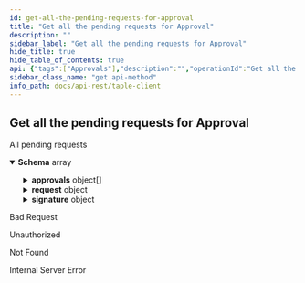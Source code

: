 ```yaml
---
id: get-all-the-pending-requests-for-approval
title: "Get all the pending requests for Approval"
description: ""
sidebar_label: "Get all the pending requests for Approval"
hide_title: true
hide_table_of_contents: true
api: {"tags":["Approvals"],"description":"","operationId":"Get all the pending requests for Approval","responses":{"200":{"description":"All pending requests","content":{"application/json":{"schema":{"type":"array","items":{"type":"object","description":"Request that originated the event. It contains basically\nthe proposed change and the votes obtained related to it.","required":["request","timestamp","signature","approvals"],"properties":{"approvals":{"type":"array","items":{"type":"object","required":["content","signature"],"properties":{"content":{"type":"object","required":["signer","event_request_hash","approval_type","expected_sn","timestamp"],"properties":{"approval_type":{"type":"string","enum":["Accept","Reject"]},"event_request_hash":{"type":"string"},"expected_sn":{"type":"integer","format":"int64"},"signer":{"type":"string"},"timestamp":{"type":"integer","format":"int64"}}},"signature":{"type":"string"}}}},"request":{"oneOf":[{"type":"object","properties":{"Create":{"type":"object","required":["governance_id","schema_id","namespace","payload"],"properties":{"governance_id":{"type":"string"},"namespace":{"type":"string"},"payload":{"oneOf":[{"type":"object","properties":{"Json":{"type":"string"}}},{"type":"object","properties":{"JsonPatch":{"type":"string"}}}]},"schema_id":{"type":"string"}}}}},{"type":"object","properties":{"State":{"type":"object","required":["subject_id","payload"],"properties":{"payload":{"oneOf":[{"type":"object","properties":{"Json":{"type":"string"}}},{"type":"object","properties":{"JsonPatch":{"type":"string"}}}]},"subject_id":{"type":"string"}}}}}]},"signature":{"type":"object","description":"The format, in addition to the signature, includes additional\ninformation, namely the signer's identifier, the signature timestamp\nand the hash of the signed contents.","required":["content","signature"],"properties":{"content":{"type":"object","description":"Defines the data used to generate the signature, as well as the signer's identifier.","required":["signer","event_content_hash","timestamp"],"properties":{"event_content_hash":{"type":"string"},"signer":{"type":"string"},"timestamp":{"type":"integer","format":"int64"}}},"signature":{"type":"string"}}},"timestamp":{"type":"integer","format":"int64"}}}},"example":[{"approvals":[],"request":{"State":{"payload":{"Json":"{\"members\":[{\"description\":\"Sede en España\",\"id\":\"Compañía1\",\"key\":\"EFXv0jBIr6BtoqFMR7G_JBSuozRc2jZnu5VGUH2gy6-w\",\"tags\":{}}],\"schemas\":[{\"content\":{\"additionalProperties\":false,\"properties\":{\"localizacion\":{\"type\":\"string\"},\"temperatura\":{\"type\":\"integer\"}},\"required\":[\"temperatura\",\"localizacion\"],\"type\":\"object\"},\"id\":\"Prueba\",\"tags\":{}}]}"},"subject_id":"J7BgD3dqZ8vO4WEH7-rpWIH-IhMqaSDnuJ3Jb8K6KvL0"}},"signature":{"content":{"event_content_hash":"JhEnzFVF1a-u-rH34cix2A_OXgcfesM6HGOyk7wdrGHk","signer":"EFXv0jBIr6BtoqFMR7G_JBSuozRc2jZnu5VGUH2gy6-w","timestamp":1671709394},"signature":"SEnUJq3Y1lbmijKzrc0kuLu-FgMTCyo5PWfDrbi_80bspghCny8Yuvifsmdqq0TjfTUS7sEwmOLir1W_1zeIVyDQ"},"timestamp":1671709394}]}}},"400":{"description":"Bad Request"},"401":{"description":"Unauthorized"},"404":{"description":"Not Found"},"500":{"description":"Internal Server Error"}},"deprecated":false,"security":[{"api_key":[]}],"method":"get","path":"/api/approvals","securitySchemes":{"api_key":{"type":"apiKey","in":"header","name":"x-api-key"}},"info":{"title":"taple-client","description":"","contact":{"name":"Open Canarias S.L.","email":"taple@opencanarias.com"},"license":{"name":""},"version":"0.2.0-dev"},"postman":{"name":"Get all the pending requests for Approval","description":{"content":"","type":"text/plain"},"url":{"path":["api","approvals"],"host":["{{baseUrl}}"],"query":[],"variable":[]},"header":[{"key":"Accept","value":"application/json"}],"method":"GET","auth":{"type":"apikey","apikey":[{"type":"any","value":"x-api-key","key":"key"},{"type":"any","value":"<API Key>","key":"value"},{"type":"any","value":"header","key":"in"}]}}}
sidebar_class_name: "get api-method"
info_path: docs/api-rest/taple-client
---
```



## Get all the pending requests for Approval

<div><ApiTabs><TabItem label={"200"} value={"200"}><div>

All pending requests

</div><div><MimeTabs schemaType={"response"}><TabItem label={"application/json"} value={"application/json"}><SchemaTabs><TabItem label={"Schema"} value={"Schema"}><details style={{}} data-collapsed={false} open={true}><summary style={{"textAlign":"left"}}><strong>Schema</strong><span style={{"opacity":"0.6"}}> array</span></summary><div style={{"textAlign":"left","marginLeft":"1rem"}}></div><ul style={{"marginLeft":"1rem"}}><SchemaItem collapsible={true} className={"schemaItem"}><details style={{}}><summary style={{}}><strong>approvals</strong><span style={{"opacity":"0.6"}}> object[]</span></summary><div style={{"marginLeft":"1rem"}}><SchemaItem collapsible={true} className={"schemaItem"}><details style={{}}><summary style={{}}><strong>content</strong><span style={{"opacity":"0.6"}}> object</span></summary><div style={{"marginLeft":"1rem"}}><SchemaItem collapsible={false} name={"approval_type"} required={false} schemaDescription={undefined} schemaName={"string"} qualifierMessage={"**Possible values:** [`Accept`, `Reject`]"} defaultValue={undefined}></SchemaItem><SchemaItem collapsible={false} name={"event_request_hash"} required={false} schemaDescription={undefined} schemaName={"string"} qualifierMessage={undefined} defaultValue={undefined}></SchemaItem><SchemaItem collapsible={false} name={"expected_sn"} required={false} schemaDescription={undefined} schemaName={"int64"} qualifierMessage={undefined} defaultValue={undefined}></SchemaItem><SchemaItem collapsible={false} name={"signer"} required={false} schemaDescription={undefined} schemaName={"string"} qualifierMessage={undefined} defaultValue={undefined}></SchemaItem><SchemaItem collapsible={false} name={"timestamp"} required={false} schemaDescription={undefined} schemaName={"int64"} qualifierMessage={undefined} defaultValue={undefined}></SchemaItem></div></details></SchemaItem><SchemaItem collapsible={false} name={"signature"} required={false} schemaDescription={undefined} schemaName={"string"} qualifierMessage={undefined} defaultValue={undefined}></SchemaItem></div></details></SchemaItem><SchemaItem collapsible={true} className={"schemaItem"}><details style={{}}><summary style={{}}><strong>request</strong><span style={{"opacity":"0.6"}}> object</span></summary><div style={{"marginLeft":"1rem"}}><div><div><span className={"badge badge--info"}>oneOf</span><SchemaTabs><TabItem label={"MOD1"} value={"0-item-properties"}><SchemaItem collapsible={true} className={"schemaItem"}><details style={{}}><summary style={{}}><strong>Create</strong><span style={{"opacity":"0.6"}}> object</span></summary><div style={{"marginLeft":"1rem"}}><SchemaItem collapsible={false} name={"governance_id"} required={false} schemaDescription={undefined} schemaName={"string"} qualifierMessage={undefined} defaultValue={undefined}></SchemaItem><SchemaItem collapsible={false} name={"namespace"} required={false} schemaDescription={undefined} schemaName={"string"} qualifierMessage={undefined} defaultValue={undefined}></SchemaItem><SchemaItem collapsible={true} className={"schemaItem"}><details style={{}}><summary style={{}}><strong>payload</strong><span style={{"opacity":"0.6"}}> object</span></summary><div style={{"marginLeft":"1rem"}}><div><div><span className={"badge badge--info"}>oneOf</span><SchemaTabs><TabItem label={"MOD1"} value={"0-item-properties"}><SchemaItem collapsible={false} name={"Json"} required={false} schemaDescription={undefined} schemaName={"string"} qualifierMessage={undefined} defaultValue={undefined}></SchemaItem></TabItem><TabItem label={"MOD2"} value={"1-item-properties"}><SchemaItem collapsible={false} name={"JsonPatch"} required={false} schemaDescription={undefined} schemaName={"string"} qualifierMessage={undefined} defaultValue={undefined}></SchemaItem></TabItem></SchemaTabs></div></div></div></details></SchemaItem><SchemaItem collapsible={false} name={"schema_id"} required={false} schemaDescription={undefined} schemaName={"string"} qualifierMessage={undefined} defaultValue={undefined}></SchemaItem></div></details></SchemaItem></TabItem><TabItem label={"MOD2"} value={"1-item-properties"}><SchemaItem collapsible={true} className={"schemaItem"}><details style={{}}><summary style={{}}><strong>State</strong><span style={{"opacity":"0.6"}}> object</span></summary><div style={{"marginLeft":"1rem"}}><SchemaItem collapsible={true} className={"schemaItem"}><details style={{}}><summary style={{}}><strong>payload</strong><span style={{"opacity":"0.6"}}> object</span></summary><div style={{"marginLeft":"1rem"}}><div><div><span className={"badge badge--info"}>oneOf</span><SchemaTabs><TabItem label={"MOD1"} value={"0-item-properties"}><SchemaItem collapsible={false} name={"Json"} required={false} schemaDescription={undefined} schemaName={"string"} qualifierMessage={undefined} defaultValue={undefined}></SchemaItem></TabItem><TabItem label={"MOD2"} value={"1-item-properties"}><SchemaItem collapsible={false} name={"JsonPatch"} required={false} schemaDescription={undefined} schemaName={"string"} qualifierMessage={undefined} defaultValue={undefined}></SchemaItem></TabItem></SchemaTabs></div></div></div></details></SchemaItem><SchemaItem collapsible={false} name={"subject_id"} required={false} schemaDescription={undefined} schemaName={"string"} qualifierMessage={undefined} defaultValue={undefined}></SchemaItem></div></details></SchemaItem></TabItem></SchemaTabs></div></div></div></details></SchemaItem><SchemaItem collapsible={true} className={"schemaItem"}><details style={{}}><summary style={{}}><strong>signature</strong><span style={{"opacity":"0.6"}}> object</span></summary><div style={{"marginLeft":"1rem"}}><div style={{"marginTop":".5rem","marginBottom":".5rem"}}>

The format, in addition to the signature, includes additional
information, namely the signer's identifier, the signature timestamp
and the hash of the signed contents.

</div><SchemaItem collapsible={true} className={"schemaItem"}><details style={{}}><summary style={{}}><strong>content</strong><span style={{"opacity":"0.6"}}> object</span></summary><div style={{"marginLeft":"1rem"}}><div style={{"marginTop":".5rem","marginBottom":".5rem"}}>

Defines the data used to generate the signature, as well as the signer's identifier.

</div><SchemaItem collapsible={false} name={"event_content_hash"} required={false} schemaDescription={undefined} schemaName={"string"} qualifierMessage={undefined} defaultValue={undefined}></SchemaItem><SchemaItem collapsible={false} name={"signer"} required={false} schemaDescription={undefined} schemaName={"string"} qualifierMessage={undefined} defaultValue={undefined}></SchemaItem><SchemaItem collapsible={false} name={"timestamp"} required={false} schemaDescription={undefined} schemaName={"int64"} qualifierMessage={undefined} defaultValue={undefined}></SchemaItem></div></details></SchemaItem><SchemaItem collapsible={false} name={"signature"} required={false} schemaDescription={undefined} schemaName={"string"} qualifierMessage={undefined} defaultValue={undefined}></SchemaItem></div></details></SchemaItem><SchemaItem collapsible={false} name={"timestamp"} required={false} schemaDescription={undefined} schemaName={"int64"} qualifierMessage={undefined} defaultValue={undefined}></SchemaItem></ul></details></TabItem><TabItem label={"Example (from schema)"} value={"Example (from schema)"}><ResponseSamples responseExample={"[\n  {\n    \"approvals\": [\n      {\n        \"content\": {\n          \"approval_type\": \"Accept\",\n          \"event_request_hash\": \"string\",\n          \"expected_sn\": 0,\n          \"signer\": \"string\",\n          \"timestamp\": 0\n        },\n        \"signature\": \"string\"\n      }\n    ],\n    \"request\": {\n      \"Create\": {\n        \"governance_id\": \"string\",\n        \"namespace\": \"string\",\n        \"payload\": {\n          \"Json\": \"string\"\n        },\n        \"schema_id\": \"string\"\n      }\n    },\n    \"signature\": {\n      \"content\": {\n        \"event_content_hash\": \"string\",\n        \"signer\": \"string\",\n        \"timestamp\": 0\n      },\n      \"signature\": \"string\"\n    },\n    \"timestamp\": 0\n  }\n]"} language={"json"}></ResponseSamples></TabItem><TabItem label={"Example"} value={"Example"}><ResponseSamples responseExample={"[\n  {\n    \"approvals\": [],\n    \"request\": {\n      \"State\": {\n        \"payload\": {\n          \"Json\": \"{\\\"members\\\":[{\\\"description\\\":\\\"Sede en España\\\",\\\"id\\\":\\\"Compañía1\\\",\\\"key\\\":\\\"EFXv0jBIr6BtoqFMR7G_JBSuozRc2jZnu5VGUH2gy6-w\\\",\\\"tags\\\":{}}],\\\"schemas\\\":[{\\\"content\\\":{\\\"additionalProperties\\\":false,\\\"properties\\\":{\\\"localizacion\\\":{\\\"type\\\":\\\"string\\\"},\\\"temperatura\\\":{\\\"type\\\":\\\"integer\\\"}},\\\"required\\\":[\\\"temperatura\\\",\\\"localizacion\\\"],\\\"type\\\":\\\"object\\\"},\\\"id\\\":\\\"Prueba\\\",\\\"tags\\\":{}}]}\"\n        },\n        \"subject_id\": \"J7BgD3dqZ8vO4WEH7-rpWIH-IhMqaSDnuJ3Jb8K6KvL0\"\n      }\n    },\n    \"signature\": {\n      \"content\": {\n        \"event_content_hash\": \"JhEnzFVF1a-u-rH34cix2A_OXgcfesM6HGOyk7wdrGHk\",\n        \"signer\": \"EFXv0jBIr6BtoqFMR7G_JBSuozRc2jZnu5VGUH2gy6-w\",\n        \"timestamp\": 1671709394\n      },\n      \"signature\": \"SEnUJq3Y1lbmijKzrc0kuLu-FgMTCyo5PWfDrbi_80bspghCny8Yuvifsmdqq0TjfTUS7sEwmOLir1W_1zeIVyDQ\"\n    },\n    \"timestamp\": 1671709394\n  }\n]"} language={"json"}></ResponseSamples></TabItem></SchemaTabs></TabItem></MimeTabs></div></TabItem><TabItem label={"400"} value={"400"}><div>

Bad Request

</div><div></div></TabItem><TabItem label={"401"} value={"401"}><div>

Unauthorized

</div><div></div></TabItem><TabItem label={"404"} value={"404"}><div>

Not Found

</div><div></div></TabItem><TabItem label={"500"} value={"500"}><div>

Internal Server Error

</div><div></div></TabItem></ApiTabs></div>
      